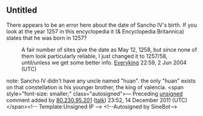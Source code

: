<article id="699696" title=Talk:Sancho IV of Castile>
	<talkpage id="699696" title="Talk:Sancho IV of Castile">
{{WikiProjectBannerShell|1=
{{WikiProject Biography|living=no
|class=Start
|royalty-work-group=yes
|listas=Sancho 04 Of Castile
}}
{{WikiProject Spain|class=start}}
{{WikiProject Middle Ages|importance=high|class=start}}
{{WikiProject Military history|class=start|B1=n|B2=n|B3=y|B4=y|B5=y|Biography=yes|Medieval=yes}}
}}

==Untitled==
There appears to be an error here about the date of Sancho IV's birth. If you look at the year 1257 in this encyclopedia it (&amp; Encyclopedia Britannica) states that he was born in 1257?

:A fair number of sites give the date as May 12, 1258, but since none of them look particularly reliable, I just changed it to 1257/58, until/unless we get some better info. [[User:Everyking|Everyking]] 22:59, 2 Jun 2004 (UTC)

note:
Sancho IV didn't have any uncle named &quot;huan&quot;. the only &quot;huan&quot; exists on that constellation is his younger brother, the king of valencia.  &lt;span style=&quot;font-size: smaller;&quot; class=&quot;autosigned&quot;&gt;— Preceding [[Wikipedia:Signatures|unsigned]] comment added by [[Special:Contributions/80.230.95.201|80.230.95.201]] ([[User talk:80.230.95.201|talk]]) 23:52, 14 December 2011 (UTC)&lt;/span&gt;&lt;!-- Template:Unsigned IP --&gt; &lt;!--Autosigned by SineBot--&gt;
	</talkpage>
</article>
